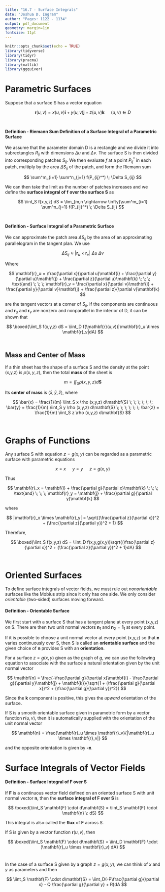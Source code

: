 ```yaml
---
title: "16.7 - Surface Integrals"
date: "Joshua D. Ingram"
author: "Pages: 1122 - 1134"
output: pdf_document
geometry: margin=1in
fontsize: 11pt
---
```


```r
knitr::opts_chunk$set(echo = TRUE)
library(tidyverse)
library(tidyr)
library(pracma)
library(matlib)
library(ggquiver)
```

# Parametric Surfaces

Suppose that a surface S has a vector equation

$$
\mathbf{r}(u,v) = x(u,v)\mathbf{i} + y(u,v)\mathbf{j} + z(u,v)\mathbf{k} \; \; \; \; \; \; (u,v) \in D
$$
\

#### Definition - Riemann Sum Definition of a Surface Integral of a Parametric Surface

We assume that the parameter domain D is a rectangle and we divide it into subrectangles $R_{ij}$ with dimensions $\Delta u$ and $\Delta v$. The surface S is then divided into corresponding patches $S_{ij}$. We then evaluate $f$ at a point $P_{ij}^*$ in each patch, multiply by the area $\Delta S_{ij}$ of the patch, and form the Riemann sum

$$
\sum^m_{i=1} \sum^n_{j=1} f(P_{ij}^*) \; \Delta S_{ij}
$$

We can then take the limit as the number of patches increases and we define the **surface integral of** $\mathbf{f}$ **over the surface S** as

$$
\iint_S f(x,y,z) dS = \lim_{m,n \rightarrow \infty}\sum^m_{i=1} \sum^n_{j=1} f(P_{ij}^*) \; \Delta S_{ij}
$$
\


#### Definition - Surface Integral of a Parametric Surface

We can approximate the patch area $\Delta S_{ij}$ by the area of an approximating parallelogram in the tangent plan. We use

$$
\Delta S_{ij} \approx |\mathbf{r}_u \times \mathbf{r}_v| \: \Delta u \: \Delta v
$$

Where

$$
\mathbf{r}_u = \frac{\partial x}{\partial u}\mathbf{i} + \frac{\partial y}{\partial u}\mathbf{j} + \frac{\partial z}{\partial u}\mathbf{k} \; \; \; \text{and} \; \; \; \mathbf{r}_v = \frac{\partial x}{\partial v}\mathbf{i} + \frac{\partial y}{\partial v}\mathbf{j} + \frac{\partial z}{\partial v}\mathbf{k}
$$

are the tangent vectors at a corner of $S_{ij}$. If the components are continuous and $\mathbf{r}_u$ and $\mathbf{r}_v$ are nonzero and nonparallel in the interior of D, it can be shown that

$$
\boxed{\iint_S f(x,y,z) dS = \iint_D f(\mathbf{r}(u,v))|\mathbf{r}_u \times \mathbf{r}_v|dA}
$$
\


## Mass and Center of Mass

If a thin sheet has the shape of a surface S and the density at the point (x,y,z) is $\rho (x,y,z)$, then the total **mass** of the sheet is

$$
m = \iint_S \rho (x,y,z) d\mathbf{S}
$$

Its **center of mass** is $(\bar{x}, \bar{y}, \bar{z})$, where

$$
\bar{x} = \frac{1}{m} \iint_S x \rho (x,y,z) d\mathbf{S} \; \; \; \; \; \; \bar{y} = \frac{1}{m} \iint_S y \rho (x,y,z) d\mathbf{S} \; \; \; \; \; \; \bar{z} = \frac{1}{m} \iint_S z \rho (x,y,z) d\mathbf{S}
$$
\

# Graphs of Functions

Any surface S with equation $z = g(x,y)$ can be regarded as a parametric surface with parametric equations

$$
x = x \; \; \; \; \; \; y = y \; \; \; \; \; \; z = g(x,y)
$$

Thus

$$
\mathbf{r}_x = \mathbf{i} + \frac{\partial g}{\partial x}\mathbf{k} \; \; \; \text{and} \; \; \; \mathbf{r}_y = \mathbf{j} + \frac{\partial g}{\partial y}\mathbf{k}
$$

where


$$
|\mathbf{r}_x \times \mathbf{r}_y| = \sqrt{(\frac{\partial z}{\partial x})^2 + (\frac{\partial z}{\partial y})^2 + 1}
$$

Therefore,

$$
\boxed{\iint_S f(x,y,z) dS = \iint_D f(x,y,g(x,y))\sqrt{(\frac{\partial z}{\partial x})^2 + (\frac{\partial z}{\partial y})^2 + 1}dA}
$$
\

# Oriented Surfaces

To define surface integrals of vector fields, we must rule out *nonorientable* surfaces like the Mobius strip since it only has one side. We only consider *orientable* (two-sided) surfaces moving forward.

#### Definition - Orientable Surface

We first start with a surface S that has a tangent plane at every point (x,y,z) on S. There are then two unit normal vectors $\mathbf{n}_1$ and $\mathbf{n}_2 = \mathbf{1}_1$ at every point.

If it is possible to choose a unit normal vector at every point (x,y,z) so that **n** varies continuously over S, then S is called an **orientable surface** and the given choice of **n** provides S with an **orientation**.

For a surface $z = g(x,y)$ given as the graph of $g$, we can use the following equation to associate with the surface a natural orientation given by the unit normal vector

$$
\mathbf{n} = \frac{-\frac{\partial g}{\partial x}\mathbf{i} - \frac{\partial g}{\partial y}\mathbf{j} + \mathbf{k}}{\sqrt{1 + (\frac{\partial g}{\partial x})^2 + (\frac{\partial g}{\partial y})^2}}
$$

Since the **k** component is positive, this gives the *upward* orientation of the surface.
\

If S is a smooth orientable surface given in parametric form by a vector function $\mathbf{r}(u,v)$, then it is automatically supplied with the orientation of the unit normal vector

$$
\mathbf{n} = \frac{\mathbf{r}_u \times \mathbf{r}_v}{|\mathbf{r}_u \times \mathbf{r}_v|}
$$

and the opposite orientation is given by **-n**.
\

# Surface Integrals of Vector Fields

#### Definition - Surface Integral of F over S

If **F** is a continuous vector field defined on an oriented surface S with unit normal vector **n**, then the **surface integral of F over S** is

$$
\boxed{\iint_S \mathbf{F} \cdot d\mathbf{S} = \iint_S \mathbf{F} \cdot \mathbf{n} \: dS}
$$

This integral is also called the **flux** of **F** across S.
\

If S is given by a vector function $\mathbf{r}(u,v)$, then

$$
\boxed{\iint_S \mathbf{F} \cdot d\mathbf{S} = \iint_D \mathbf{F} \cdot (\mathbf{r}_u \times \mathbf{r}_v) dA}
$$
\

In the case of a surface S given by a graph $z = g(x,y)$, we can think of $x$ and $y$ as parameters and then

$$
\iint_S \mathbf{F} \cdot d\mathbf{S} = \iint_D(-P\frac{\partial g}{\partial x} - Q \frac{\partial g}{\partial y} + R)dA
$$